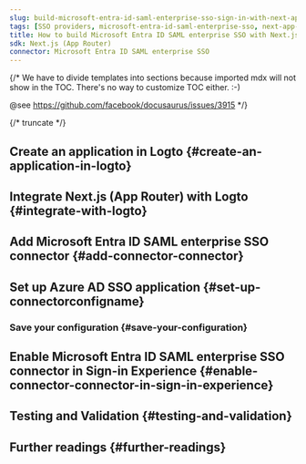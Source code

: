 ```yaml
---
slug: build-microsoft-entra-id-saml-enterprise-sso-sign-in-with-next-app-router-and-logto
tags: [SSO providers, microsoft-entra-id-saml-enterprise-sso, next-app-router, js, SAML authentication, enterprise login, SSO login]
title: How to build Microsoft Entra ID SAML enterprise SSO with Next.js (App Router)
sdk: Next.js (App Router)
connector: Microsoft Entra ID SAML enterprise SSO
---
```


{/*
  We have to divide templates into sections because imported mdx will not show in the TOC.
  There's no way to customize TOC either. :-)

  @see https://github.com/facebook/docusaurus/issues/3915
*/}




{/* truncate */}

<Intro connector={connector} sdk="Next.js (App Router)" link="https://nextjs.org/learn/dashboard-app" />

## Create an application in Logto \{#create-an-application-in-logto}

<CreateApplication type="Traditional web" framework="Next.js (App Router)" />

## Integrate Next.js (App Router) with Logto \{#integrate-with-logto}

<FrameworkGuide />

## Add Microsoft Entra ID SAML enterprise SSO connector \{#add-connector-connector}

<AddSsoConnector framework="Next.js (App Router)" />

## Set up Azure AD SSO application \{#set-up-connectorconfigname}

<ConnectorGuide />

### Save your configuration \{#save-your-configuration}

<SaveYourConfiguration connector={connector} />

## Enable Microsoft Entra ID SAML enterprise SSO connector in Sign-in Experience \{#enable-connector-connector-in-sign-in-experience}

<EnableSsoConnector />

## Testing and Validation \{#testing-and-validation}

<TestingAndValidation connector={connector} sdk="Next.js (App Router)" />

## Further readings \{#further-readings}

<FurtherReadings />
